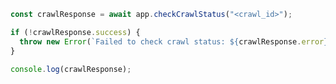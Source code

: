 ```js Node
const crawlResponse = await app.checkCrawlStatus("<crawl_id>");

if (!crawlResponse.success) {
  throw new Error(`Failed to check crawl status: ${crawlResponse.error}`);
}

console.log(crawlResponse);
```

